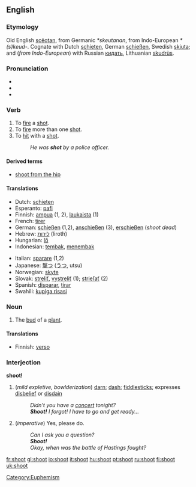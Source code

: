==English==

===Etymology===
Old English [[sceotan|scēotan]], from Germanic ''*skeutanan'', from Indo-European ''*(s)keud-''.  Cognate with Dutch [[schieten]], German [[schießen]], Swedish [[skjuta]]; and (''from Indo-European'') with Russian [[кидать]], Lithuanian [[skudrùs]].

===Pronunciation===
*{{SAMPA|/'Sut/}}
*{{IPA|/'ʃut/}}
*{{audio|en-us-shoot.ogg|Audio (US)}}

===Verb===
{{en-verb|shoots|shooting|shot|'''[[shot]]''', or archaic '''[[shotten]]'''}}

# To [[fire]] a [[shot]].
# To [[fire]] more than one [[shot]].
# To [[hit]] with a [[shot]].
#:''He was '''shot''' by a police officer.''

====Derived terms====
*[[shoot from the hip]]

====Translations====
{{rfc-trans}}
{{top}}
*Dutch: [[schieten]]
*Esperanto: [[pafi]]
*Finnish: [[ampua]] (1, 2), [[laukaista]] (1)
*French: [[tirer]]
*German: [[schießen]] (1,2), [[anschießen]] (3), [[erschießen]] (''shoot dead'')
*Hebrew: [[לירות]] (liroth)
*Hungarian: [[lő]]
*Indonesian: [[tembak]], [[tembak|menembak]]
{{mid}}
*Italian: [[sparare]] (1,2)
*Japanese: [[撃つ]] ([[うつ]], utsu)
*Norwegian: [[skyte]]
*Slovak: [[streliť]], [[vystreliť]] (1); [[strieľať]] (2)
*Spanish: [[disparar]], [[tirar]]
*Swahili: [[kupiga risasi]]
{{bottom}}

===Noun===
{{en-noun}}

# The [[bud]] of a [[plant]].

====Translations====
{{top}}
*Finnish: [[verso]]
{{mid}}
{{bottom}}

===Interjection===
'''shoot!'''
# (''mild expletive, bowlderization'') [[darn]]; [[dash]]; [[fiddlesticks]]; expresses [[disbelief]] or [[disdain]]
#: ''Didn't you have a [[concert]] tonight?''
#: '''''Shoot!''' I forgot! I have to go and get ready...''
# (''imperative'') Yes, please do.
#: ''Can I ask you a question?''
#: '''''Shoot!'''''
#: ''Okay, when was the battle of Hastings fought?''

[[Category:Euphemism]]

[[fr:shoot]]
[[gl:shoot]]
[[io:shoot]]
[[it:shoot]]
[[hu:shoot]]
[[pt:shoot]]
[[ru:shoot]]
[[fi:shoot]]
[[uk:shoot]]
